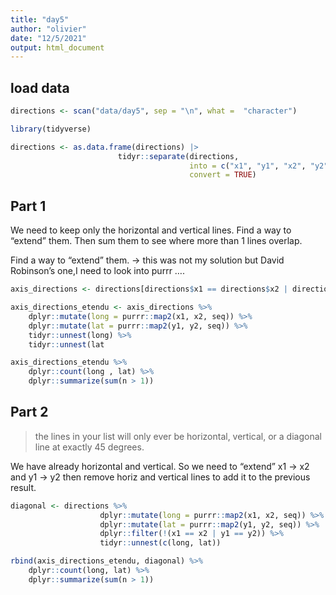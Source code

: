 ```yaml
---
title: "day5"
author: "olivier"
date: "12/5/2021"
output: html_document
---
```


## load data

```r
directions <- scan("data/day5", sep = "\n", what =  "character")

library(tidyverse)

directions <- as.data.frame(directions) |> 
                        tidyr::separate(directions, 
                                        into = c("x1", "y1", "x2", "y2"),
                                        convert = TRUE)

```

## Part 1

We need to keep only the horizontal and vertical lines. Find a way to "extend" them. Then sum them to see where more than 1 lines overlap. 

Find a way to "extend" them. -> this was not my solution but David Robinson's one,I need to look into purrr ....

```r
axis_directions <- directions[directions$x1 == directions$x2 | directions$y1 == directions$y2 ,]

axis_directions_etendu <- axis_directions %>% 
    dplyr::mutate(long = purrr::map2(x1, x2, seq)) %>% 
    dplyr::mutate(lat = purrr::map2(y1, y2, seq)) %>% 
    tidyr::unnest(long) %>% 
    tidyr::unnest(lat

axis_directions_etendu %>% 
    dplyr::count(long , lat) %>% 
    dplyr::summarize(sum(n > 1))
```

## Part 2

> the lines in your list will only ever be horizontal, vertical, or a diagonal line at exactly 45 degrees.

We have already horizontal and vertical. So we need to "extend" x1 -> x2 and y1 -> y2 then remove horiz and vertical lines to add it to the previous result.

```r
diagonal <- directions %>% 
                    dplyr::mutate(long = purrr::map2(x1, x2, seq)) %>% 
                    dplyr::mutate(lat = purrr::map2(y1, y2, seq)) %>% 
                    dplyr::filter(!(x1 == x2 | y1 == y2)) %>% 
                    tidyr::unnest(c(long, lat)) 

rbind(axis_directions_etendu, diagonal) %>% 
    dplyr::count(long, lat) %>% 
    dplyr::summarize(sum(n > 1))
```

